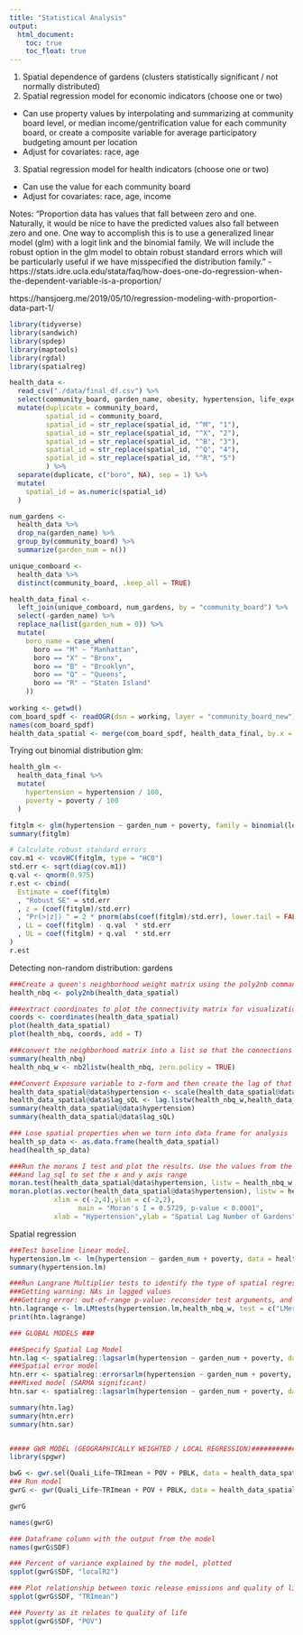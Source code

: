 ```yaml
---
title: "Statistical Analysis"
output: 
  html_document:
    toc: true
    toc_float: true
---
```


1. Spatial dependence of gardens (clusters statistically significant / not normally distributed)  
2. Spatial regression model for economic indicators (choose one or two)  
  - Can use property values by interpolating and summarizing at community board level, or median income/gentrification value for each community board, or create a composite variable for average participatory budgeting amount per location  
  - Adjust for covariates: race, age  
3. Spatial regression model for health indicators (choose one or two)  
  - Can use the value for each community board  
  - Adjust for covariates: race, age, income  
  
Notes: 
"Proportion data has values that fall between zero and one. Naturally, it would be nice to have the predicted values also fall between zero and one. One way to accomplish this is to use a generalized linear model (glm) with a logit link and the binomial family. We will include the robust option in the glm model to obtain robust standard errors which will be particularly useful if we have misspecified the distribution family."
- https://stats.idre.ucla.edu/stata/faq/how-does-one-do-regression-when-the-dependent-variable-is-a-proportion/

https://hansjoerg.me/2019/05/10/regression-modeling-with-proportion-data-part-1/ 
  
  
```r
library(tidyverse)
library(sandwich)
library(spdep)
library(maptools)
library(rgdal)
library(spatialreg)
```

```r
health_data <-
  read_csv("./data/final_df.csv") %>% 
  select(community_board, garden_name, obesity, hypertension, life_expectancy, self_rep_health, poverty) %>% 
  mutate(duplicate = community_board, 
         spatial_id = community_board, 
         spatial_id = str_replace(spatial_id, "^M", "1"),
         spatial_id = str_replace(spatial_id, "^X", "2"),
         spatial_id = str_replace(spatial_id, "^B", "3"),
         spatial_id = str_replace(spatial_id, "^Q", "4"),
         spatial_id = str_replace(spatial_id, "^R", "5")
         ) %>% 
  separate(duplicate, c("boro", NA), sep = 1) %>% 
  mutate(
    spatial_id = as.numeric(spatial_id)
  )

num_gardens <-
  health_data %>% 
  drop_na(garden_name) %>% 
  group_by(community_board) %>% 
  summarize(garden_num = n())

unique_comboard <-
  health_data %>% 
  distinct(community_board, .keep_all = TRUE)

health_data_final <-
  left_join(unique_comboard, num_gardens, by = "community_board") %>% 
  select(-garden_name) %>% 
  replace_na(list(garden_num = 0)) %>% 
  mutate(
    boro_name = case_when(
      boro == "M" ~ "Manhattan",
      boro == "X" ~ "Bronx",
      boro == "B" ~ "Brooklyn",
      boro == "Q" ~ "Queens",
      boro == "R" ~ "Staten Island"
    ))
  
working <- getwd()
com_board_spdf <- readOGR(dsn = working, layer = "community_board_new")
names(com_board_spdf)
health_data_spatial <- merge(com_board_spdf, health_data_final, by.x = "boro_cd", by.y = "spatial_id")
```

Trying out binomial distribution glm:
```r
health_glm <-
  health_data_final %>% 
  mutate(
    hypertension = hypertension / 100, 
    poverty = poverty / 100
  )

fitglm <- glm(hypertension ~ garden_num + poverty, family = binomial(logit), data = health_glm)
summary(fitglm)

# Calculate robust standard errors
cov.m1 <- vcovHC(fitglm, type = "HC0")
std.err <- sqrt(diag(cov.m1))
q.val <- qnorm(0.975)
r.est <- cbind(
  Estimate = coef(fitglm)
  , "Robust SE" = std.err
  , z = (coef(fitglm)/std.err)
  , "Pr(>|z|) " = 2 * pnorm(abs(coef(fitglm)/std.err), lower.tail = FALSE)
  , LL = coef(fitglm) - q.val  * std.err
  , UL = coef(fitglm) + q.val  * std.err
)
r.est
```

Detecting non-random distribution: gardens
```r
###Create a queen's neighborhood weight matrix using the poly2nb command.
health_nbq <- poly2nb(health_data_spatial)

###extract coordinates to plot the connectivity matrix for visualization.
coords <- coordinates(health_data_spatial)
plot(health_data_spatial)
plot(health_nbq, coords, add = T)

###convert the neighborhood matrix into a list so that the connections between counties can be used in Moran's I test.
summary(health_nbq)
health_nbq_w <- nb2listw(health_nbq, zero.policy = TRUE)

###Convert Exposure variable to z-form and then create the lag of that variable.
health_data_spatial@data$hypertension <- scale(health_data_spatial@data$hypertension)
health_data_spatial@data$lag_sQL <- lag.listw(health_nbq_w,health_data_spatial@data$hypertension)
summary(health_data_spatial@data$hypertension)
summary(health_data_spatial@data$lag_sQL)

### Lose spatial properties when we turn into data frame for analysis
health_sp_data <- as.data.frame(health_data_spatial)
head(health_sp_data)

###Run the morans I test and plot the results. Use the values from the summary of quali_life
###and lag_sql to set the x and y axis range
moran.test(health_data_spatial@data$hypertension, listw = health_nbq_w, zero.policy = TRUE)
moran.plot(as.vector(health_data_spatial@data$hypertension), listw = health_nbq_w, 
           xlim = c(-2,4),ylim = c(-2,2),
                 main = "Moran's I = 0.5729, p-value < 0.0001", 
           xlab = "Hypertension",ylab = "Spatial Lag Number of Gardens",pch = 19)
```

Spatial regression 
```r
###Test baseline linear model.
hypertension.lm <- lm(hypertension ~ garden_num + poverty, data = health_data_spatial)
summary(hypertension.lm)

###Run Langrane Multiplier tests to identify the type of spatial regression model to run.
###Getting warning: NAs in lagged values
###Getting error: out-of-range p-value: reconsider test arguments, and p-values are NA
htn.lagrange <- lm.LMtests(hypertension.lm,health_nbq_w, test = c("LMerr","RLMerr","LMlag","RLMlag","SARMA"))
print(htn.lagrange)

### GLOBAL MODELS ###

###Specify Spatial Lag Model
htn.lag <- spatialreg::lagsarlm(hypertension ~ garden_num + poverty, data = health_data_spatial, health_nbq_w, tol.solve = 1.0e-15)
###Spatial error model 
htn.err <- spatialreg::errorsarlm(hypertension ~ garden_num + poverty, data = health_data_spatial, health_nbq_w, tol.solve = 1.0e-15)
###Mixed model (SARMA significant)
htn.sar <- spatialreg::lagsarlm(hypertension ~ garden_num + poverty, data = health_data_spatial, health_nbq_w, type = "mixed", tol.solve = 1.0e-15)

summary(htn.lag)
summary(htn.err)
summary(htn.sar)


##### GWR MODEL (GEOGRAPHICALLY WEIGHTED / LOCAL REGRESSION)#################################
library(spgwr)

bwG <- gwr.sel(Quali_Life~TRImean + POV + PBLK, data = health_data_spatial, gweight = gwr.Gauss, verbose = TRUE)
### Run model
gwrG <- gwr(Quali_Life~TRImean + POV + PBLK, data = health_data_spatial, bandwidth = bwG, gweight = gwr.Gauss)

gwrG

names(gwrG)

### Dataframe column with the output from the model 
names(gwrG$SDF)

### Percent of variance explained by the model, plotted
spplot(gwrG$SDF, "localR2")

### Plot relationship between toxic release emissions and quality of life:
spplot(gwrG$SDF, "TRImean")

### Poverty as it relates to quality of life
spplot(gwrG$SDF, "POV")
```


